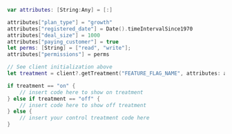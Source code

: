 ```swift title="Swift"
var attributes: [String:Any] = [:]

attributes["plan_type"] = "growth"
attributes["registered_date"] = Date().timeIntervalSince1970
attributes["deal_size"] = 1000
attributes["paying_customer"] = true
let perms: [String] = ["read", "write"];
attributes["permissions"] = perms

// See client initialization above
let treatment = client?.getTreatment("FEATURE_FLAG_NAME", attributes: attributes)

if treatment == "on" {
    // insert code here to show on treatment
} else if treatment == "off" {
    // insert code here to show off treatment
} else {
    // insert your control treatment code here
}
```